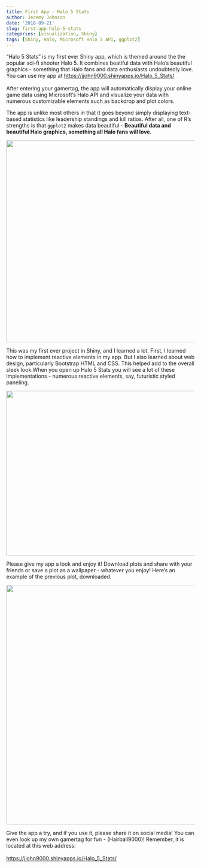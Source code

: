 ```yaml
---
title: First App - Halo 5 Stats
author: Jeremy Johnson
date: '2018-09-21'
slug: first-app-halo-5-stats
categories: [visualization, Shiny]
tags: [Shiny, Halo, Microsoft Halo 5 API, ggplot2]
---
```


"Halo 5 Stats" is my first ever Shiny app, which is themed around the the popular sci-fi shooter Halo 5. It combines beatiful data with Halo's beautiful graphics - something that Halo fans and data enthusiasts undoubtedly love. You can use my app  at <https://jjohn9000.shinyapps.io/Halo_5_Stats/>
<br><br>
After entering your gamertag, the app will  automatically display your online game data using Microsoft's Halo API and visualize your data with numerous customizable elements such as backdrop and plot colors. 


The app is unlike most others in that it goes beyond simply displaying text-based statistics like leadership standings and kill ratios. After all, one of R's strengths is that `ggplot2` makes data beautiful - **Beautiful data and beautiful Halo graphics, something all Halo fans will love.**

<center><img src = "/Screen1.png" height = "540" width = "620"></center>

This was my first ever project in Shiny, and I learned a lot. First, I learned how to implement reactive elements in my app. But I also learned about web design, particularly Bootstrap HTML and CSS. This helped add to the overall sleek look.When you open up Halo 5 Stats you will see a lot of these implementations - numerous reactive elements, say, futuristic styled paneling.

<center><img src = "/local_controls.jpg" height = 440 width = 520> </center>
Please give my app a look and enjoy it! Download plots and share with your friends or save a plot as a wallpaper - whatever you enjoy! Here's an example of the previous plot, downloaded.

<center><img src = "/Screen2.png" height = "640" width = "720"></center>

Give the app a try, and if you use it, please share it on social media!  You can even look up my own gamertag for fun - (Hairball9000)! Remember, it is located at this web address: <br> <br> <https://jjohn9000.shinyapps.io/Halo_5_Stats/>